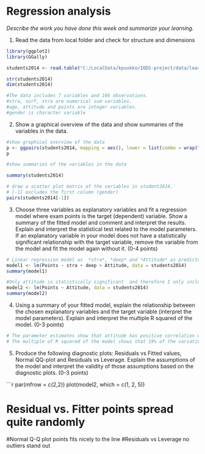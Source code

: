 # Regression analysis 

*Describe the work you have done this week and summarize your learning.*

1. Read the data from local folder and check for structure and dimensions

```r

library(ggplot2)
library(GGally)

students2014 <- read.table("C:/LocalData/kpuukko/IODS-project/data/learning2014.txt", sep="\t")

str(students2014)
dim(students2014)

#The data includes 7 variables and 166 observations. 
#stra, surf, stra are numerical sum variables.
#age, attitude and points are integer variables.
#gender is character variable

```
2. Show a graphical overview of the data and show summaries of the variables in the data. 

```r

#show graphical overview of the data
p <- ggpairs(students2014, mapping = aes(), lower = list(combo = wrap("facethist", bins = 20)))
p

#show summaries of the variables in the data

summary(students2014)

# draw a scatter plot matrix of the variables in student2014.
# [-1] excludes the first column (gender)
pairs(students2014[-1])

```

3. Choose three variables as explanatory variables and fit a regression model where exam points is the target (dependent) variable. Show a summary of the fitted model and comment and interpret the results. Explain and interpret the statistical test related to the model parameters. If an explanatory variable in your model does not have a statistically significant relationship with the target variable, remove the variable from the model and fit the model again without it. (0-4 points)

```r

# Linear regression model as  *stra*, *deep* and *Attitude* as predictors and *Points* as an outcome 
model1 <- lm(Points ~ stra + deep + Attitude, data = students2014)
summary(model1)

#Only attitude is statistically significant  and therefore I only include it to the second model
model2 <- lm(Points ~ Attitude, data = students2014)
summary(model2)

```
4. Using a summary of your fitted model, explain the relationship between the chosen explanatory variables and the target variable (interpret the model parameters). Explain and interpret the multiple R squared of the model. (0-3 points)

```r

# The parameter estimates show that attitude has positive correlation with the attitude. Participants with more positive attitude score more points.
# The multiple of R squared of the model shows that 19% of the variation is points is explained by the attitude. 

```
5. Produce the following diagnostic plots: Residuals vs Fitted values, Normal QQ-plot and Residuals vs Leverage. Explain the assumptions of the model and interpret the validity of those assumptions based on the diagnostic plots. (0-3 points)

```r

par(mfrow = c(2,2))
plot(model2, which = c(1, 2, 5))

# Residual vs. Fitter points spread quite randomly
#Normal Q-Q plot points fits nicely to the line 
#Residuals vs Leverage no outliers stand out 